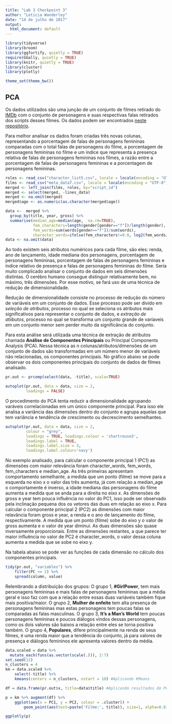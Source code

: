 ```yaml
---
title: "Lab 3 Checkpoint 3"
author: "Leticia Wanderley"
date: "14 de julho de 2017"
output:
  html_document: default
---
```


```r
library(tidyverse) 
library(broom)
library(ggfortify, quietly = TRUE)
require(GGally, quietly = TRUE)
library(knitr, quietly = TRUE)
library(cluster)
library(plotly)

theme_set(theme_bw())
```

## PCA

Os dados utilizados são uma junção de um conjunto de filmes retirado do [IMDb](http://www.imdb.com/) com o conjunto de personagens e suas respectivas falas retirados dos scripts desses filmes. Os dados podem ser encontrados [neste repositório](https://github.com/matthewfdaniels/scripts).

Para melhor analisar os dados foram criadas três novas colunas, representando a porcentagem de falas de personagens femininas comparadas com o total falas de personagens do filme, a porcentagem de personagens femininas no filme e um índice que representa a presença relativa de falas de personagens femininas nos filmes, a razão entre a porcentagem de falas de personagens femininas e a porcentagem de personagens femininas. 

```r
roles <- read_csv("character_list5.csv", locale = locale(encoding = "UTF-8"))
films <- read_csv("meta_data7.csv", locale = locale(encoding = "UTF-8"))
merged <- left_join(films, roles, by="script_id")
merged <- select(merged, -lines_data)
merged <- na.omit(merged)
merged$age <- as.numeric(as.character(merged$age))

data <-  merged %>%
  group_by(title, year, gross) %>%
  summarise(median_age=median(age,  na.rm=TRUE),
            fem_characters=length(gender[gender=="f"])/length(gender),
            fem_words=sum(words[gender=="f"])/sum(words),
            character_words=ifelse(fem_characters!=0.0, log2(fem_words/fem_characters), -1)) %>% ungroup()
data <- na.omit(data)
```

Ao todo existem seis atributos numéricos para cada filme, são eles: renda, ano de lançamento, idade mediana dos personagens, porcentagem de personagens femininas, porcentagem de falas de personagens femininas e índice relativo de presença e falas de personagens femininas do filme. Seria muito complicado analisar o conjunto de dados em seis dimensões distintas. O cerébro humano consegue distinguir relativamente bem, no máximo, três dimensões. Por esse motivo, se fará uso de uma técnica de redução de dimensionalidade. 

Redução de dimensionalidade consiste no processo de redução do número de variáveis em um conjunto de dados. Esse processo pode ser divido em _seleção de atributos_, processo no qual se seleciona os atributos mais significativos para representar o conjunto de dados, e _extração de atiíbutos_, processo no qual se transforma um conjunto grande de varíaveis em um conjunto menor sem perder muito da significância do conjunto.

Para esta análise será utilizada uma técnica de extração de atributos chamada __Análise de Componentes Principais__ ou Principal Components Analysis (PCA). Nessa técnica as n colunas/atributos/dimensões de um conjunto de dados são transformadas em um número menor de variáveis não relacionadas, os componentes principais. No gráfico abaixo se pode observar os dois componentes principais do conjunto de dados de filmes analisado.

```r
pr.out <- prcomp(select(data, -title), scale=TRUE)

autoplot(pr.out, data = data, size = 2,  
         loadings = FALSE)
```

O procedimento do PCA tenta reduzir a dimensionalidade agrupando varáveis correlacionadas em um único componente principal. Para isso ele analisa a variância das dimensões dentro do conjunto e agrupa aquelas que tem variância e tendência de crescimento ou decrescimento semelhantes. 

```r
autoplot(pr.out, data = data, size = 2, 
         colour = "grey",
         loadings = TRUE, loadings.colour = 'chartreuse3',
         loadings.label = TRUE, 
         loadings.label.size = 3,
         loadings.label.colour='navy')
```

No exemplo analisado, para calcular o componente principal 1 (PC1) as dimensões com maior relevância foram character_words, fem_words, fem_characters e median_age. As três primeiras apresentam comportamento semelhante, a medida que um ponto (filme) se move para a esquerda no eixo x o valor das três aumenta, já com relação a median_age o comportamente é inverso, a idade mediana das personagens do filme aumenta a medida que se anda para a direita no eixo x. As dimensões de gross e year tem pouca influência no valor do PC1, isso pode ser observado pela inclinação pequena dos os vetores das duas em relação ao eixo x. Para calcular o componente principal 2 (PC2) as dimensões com maior relavância foram gross e year, a renda e o ano de lançamento do filme, respectivamente. A medida que um ponto (filme) sobe do eixo y o valor de gross aumenta e o valor de year diminui. As duas dimensões são quase inversamente proporcionais. Entre as dimensões restantes, a que parece ter maior influência no valor de PC2 é character_words, o valor dessa coluna aumenta a medida que se sobe no eixo y.

Na tabela abaixo se pode ver as funções de cada dimensão no cálculo dos componentes principais.

```r
tidy(pr.out, "variables") %>% 
    filter(PC <= 2) %>% 
    spread(column, value)
```

Relembrando a distribuição dos grupos:
O grupo 1, **#GirlPower**, tem mais personagens femininas e mais falas de personagens femininas que a média geral e isso faz com que a relação entre essas duas variáveis também fique mais positiva/maior. O grupo 2, **Mulher de enfeite** tem alta presença de personagens femininas mas estas personagens tem poucas falas se comparadas as falas masculinas. O grupo 3, **It's a Man's World** tem poucas personagens femininas e poucos diálogos vindos dessas personagens, como os dois valores são baixos a relação entre eles se torna positiva também. O grupo 4, **Populares**, difere principalmente na renda de seus filmes, é uma renda maior que a tendência do conjunto, já para valores de presença e diálogos femininos ele apresenta valores dentro da média.

```r
data.scaled = data %>% 
  mutate_each(funs(as.vector(scale(.))), 2:7)
set.seed(12)
n_clusters = 4
km = data.scaled %>% 
    select(-title) %>%  
    kmeans(centers = n_clusters, nstart = 10) #Aplicando KMeans

df = data.frame(pr.out$x, title=data$title) #Aplicando resultados do PCA

p = km %>% augment(df) %>% 
    ggplot(aes(x = PC1, y = PC2, colour = .cluster)) +
        geom_point(aes(text=paste('Filme:', title)), size=1, alpha=0.8)

ggplotly(p)
```
